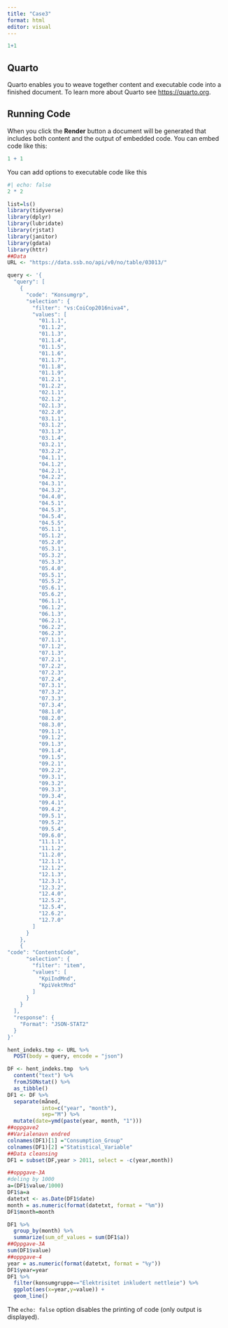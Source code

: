 ---
title: "Case3"
format: html
editor: visual
---

```{r}
1+1
```

## Quarto

Quarto enables you to weave together content and executable code into a finished document. To learn more about Quarto see <https://quarto.org>.

## Running Code

When you click the **Render** button a document will be generated that includes both content and the output of embedded code. You can embed code like this:

```{r}
1 + 1
```

You can add options to executable code like this

```{r}
#| echo: false
2 * 2
```

```{r}
list=ls()
library(tidyverse)
library(dplyr)
library(lubridate)
library(rjstat)
library(janitor)
library(gdata)
library(httr) 
##Data 
URL <- "https://data.ssb.no/api/v0/no/table/03013/"

query <- '{
  "query": [
    {
      "code": "Konsumgrp",
      "selection": {
        "filter": "vs:CoiCop2016niva4",
        "values": [
          "01.1.1",
          "01.1.2",
          "01.1.3",
          "01.1.4",
          "01.1.5",
          "01.1.6",
          "01.1.7",
          "01.1.8",
          "01.1.9",
          "01.2.1",
          "01.2.2",
          "02.1.1",
          "02.1.2",
          "02.1.3",
          "02.2.0",
          "03.1.1",
          "03.1.2",
          "03.1.3",
          "03.1.4",
          "03.2.1",
          "03.2.2",
          "04.1.1",
          "04.1.2",
          "04.2.1",
          "04.2.2",
          "04.3.1",
          "04.3.2",
          "04.4.0",
          "04.5.1",
          "04.5.3",
          "04.5.4",
          "04.5.5",
          "05.1.1",
          "05.1.2",
          "05.2.0",
          "05.3.1",
          "05.3.2",
          "05.3.3",
          "05.4.0",
          "05.5.1",
          "05.5.2",
          "05.6.1",
          "05.6.2",
          "06.1.1",
          "06.1.2",
          "06.1.3",
          "06.2.1",
          "06.2.2",
          "06.2.3",
          "07.1.1",
          "07.1.2",
          "07.1.3",
          "07.2.1",
          "07.2.2",
          "07.2.3",
          "07.2.4",
          "07.3.1",
          "07.3.2",
          "07.3.3",
          "07.3.4",
          "08.1.0",
          "08.2.0",
          "08.3.0",
          "09.1.1",
          "09.1.2",
          "09.1.3",
          "09.1.4",
          "09.1.5",
          "09.2.1",
          "09.2.2",
          "09.3.1",
          "09.3.2",
          "09.3.3",
          "09.3.4",
          "09.4.1",
          "09.4.2",
          "09.5.1",
          "09.5.2",
          "09.5.4",
          "09.6.0",
          "11.1.1",
          "11.1.2",
          "11.2.0",
          "12.1.1",
          "12.1.2",
          "12.1.3",
          "12.3.1",
          "12.3.2",
          "12.4.0",
          "12.5.2",
          "12.5.4",
          "12.6.2",
          "12.7.0"
        ]
      }
    },
    {
"code": "ContentsCode",
      "selection": {
        "filter": "item",
        "values": [
          "KpiIndMnd",
          "KpiVektMnd"
        ]
      }
    }
  ],
  "response": {
    "Format": "JSON-STAT2"
  }
}'

hent_indeks.tmp <- URL %>%
  POST(body = query, encode = "json")

DF <- hent_indeks.tmp  %>%
  content("text") %>%
  fromJSONstat() %>%
  as_tibble()
DF1 <- DF %>%
  separate(måned, 
           into=c("year", "month"), 
           sep="M") %>% 
  mutate(date=ymd(paste(year, month, "1")))
##oppgave2
##Varialenavn endred
colnames(DF1)[1] ="Consumption_Group"
colnames(DF1)[2] ="Statistical_Variable"
##Data cleansing
DF1 = subset(DF,year > 2011, select = -c(year,month))

##oppgave-3A
#deling by 1000
a=(DF1$value/1000)
DF1$a=a
datetxt <- as.Date(DF1$date)
month = as.numeric(format(datetxt, format = "%m"))
DF1$month=month

DF1 %>% 
  group_by(month) %>%
  summarize(sum_of_values = sum(DF1$a))
##Oppgave-3A
sum(DF1$value)
##oppgave-4
year = as.numeric(format(datetxt, format = "%y"))
DF1$year=year
DF1 %>%
  filter(konsumgruppe=="Elektrisitet inkludert nettleie") %>%
  ggplot(aes(x=year,y=value)) +
  geom_line()
```

The `echo: false` option disables the printing of code (only output is displayed).

